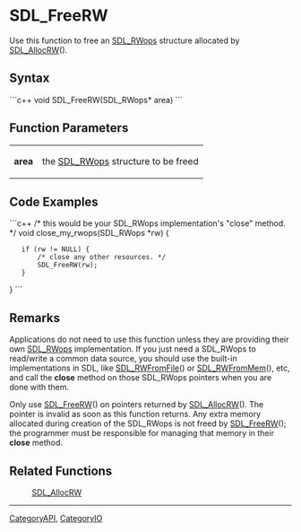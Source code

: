 <!-- pragma section-numbers off -->
<!-- pragma disable-camelcase -->

= SDL_FreeRW =
Use this function to free an [[SDL_RWops]] structure allocated by [[SDL_AllocRW]]().


== Syntax ==
```c++
void SDL_FreeRW(SDL_RWops* area)
```

== Function Parameters ==
{|
|'''area'''
|the [[SDL_RWops]] structure to be freed
|}

== Code Examples ==
```c++
/* this would be your SDL_RWops implementation's "close" method. */
void close_my_rwops(SDL_RWops *rw)
{
    if (rw != NULL) {
        /* close any other resources. */
        SDL_FreeRW(rw);
    }
}
```

== Remarks ==
Applications do not need to use this function unless they are providing their own [[SDL_RWops]] implementation. If you just need a SDL_RWops to read/write a common data source, you should use the built-in implementations in SDL, like [[SDL_RWFromFile]]() or [[SDL_RWFromMem]](), etc, and call the '''close''' method on those SDL_RWops pointers when you are done with them.

Only use [[SDL_FreeRW]]() on pointers returned by [[SDL_AllocRW]](). The pointer is invalid as soon as this function returns. Any extra memory allocated during creation of the SDL_RWops is not freed by [[SDL_FreeRW]](); the programmer must be responsible for managing that memory in their '''close''' method.

== Related Functions ==
:[[SDL_AllocRW]]

----
[[CategoryAPI]], [[CategoryIO]]
